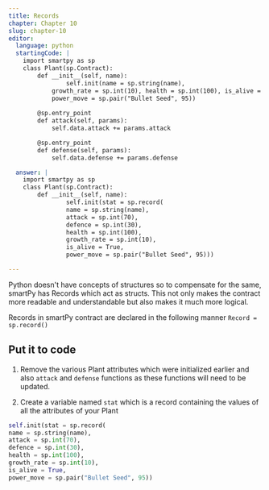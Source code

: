 ```yaml
---
title: Records
chapter: Chapter 10
slug: chapter-10
editor:
  language: python
  startingCode: |
    import smartpy as sp
    class Plant(sp.Contract):
        def __init__(self, name):
        		self.init(name = sp.string(name),
            growth_rate = sp.int(10), health = sp.int(100), is_alive = True,
            power_move = sp.pair("Bullet Seed", 95))
   
        @sp.entry_point
        def attack(self, params):
            self.data.attack += params.attack

        @sp.entry_point
        def defense(self, params):
            self.data.defense += params.defense

  answer: |  
    import smartpy as sp
    class Plant(sp.Contract):
        def __init__(self, name):
        		self.init(stat = sp.record(
                name = sp.string(name),
                attack = sp.int(70),
                defence = sp.int(30),
                health = sp.int(100),
                growth_rate = sp.int(10),
                is_alive = True,
                power_move = sp.pair("Bullet Seed", 95)))

---
```


Python doesn't have concepts of structures so to compensate for the same, smartPy has Records which act as structs. This not only makes the contract more readable and understandable but also makes it much more logical.

Records in smartPy contract are declared in the following manner `Record = sp.record()`

## Put it to code

1) Remove the various Plant attributes which were initialized earlier and also `attack` and `defense` functions as these functions will need to be updated.

2) Create a variable named `stat` which is a record containing the values of all the attributes of your Plant
```python
self.init(stat = sp.record(
name = sp.string(name),
attack = sp.int(70),
defence = sp.int(30),
health = sp.int(100),
growth_rate = sp.int(10),
is_alive = True,
power_move = sp.pair("Bullet Seed", 95))
```